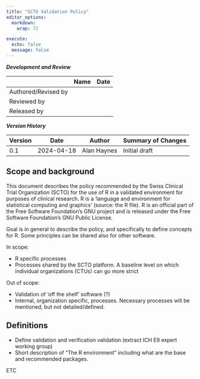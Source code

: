 ```yaml
---
title: "SCTO Validation Policy"
editor_options:
  markdown:
    wrap: 72

execute:
  echo: false
  message: false
---
```


<!-- Taken from Validation_taskforce\SCTO_Policy_validated_Stats_environments\SCTO_policy_DRAFT.docx -->

::: {.callout-note collapse="true" title="Document development, review and version history"}
***Development and Review***

|                     | Name | Date |
|---------------------|------|------|
| Authored/Revised by |      |      |
| Reviewed by         |      |      |
| Released by         |      |      |

***Version History***

| Version | Date       | Author      | Summary of Changes |
|---------|------------|-------------|--------------------|
| 0.1     | 2024-04-18 | Alan Haynes | Initial draft      |
:::

## Scope and background

This document describes the policy recommended by the Swiss Clinical
Trial Organization (SCTO) for the use of R in a validated environment
for purposes of clinical research. R is a ‘language and environment for
statistical computing and graphics’ (source: the R file). R is an
official part of the Free Software Foundation’s GNU project and is
released under the Free Software Foundation’s GNU Public License.

Goal is in general to describe the policy, and specifically to define
concepts for R. Some principles can be shared also for other software.

In scope:

-   R specific processes
-   Processes shared by the SCTO platform. A baseline level on which
    individual organizations (CTUs) can go more strict

Out of scope:

-   Validation of ‘off the shelf’ software (?)
-   Internal, organization specific, processes. Necessary processes will
    be mentioned, but not detailed/defined.

## Definitions

-   Define validation and verification validation (extract ICH E9 expert
    working group)
-   Short description of “The R environment” including what are the base
    and recommended packages.

ETC
